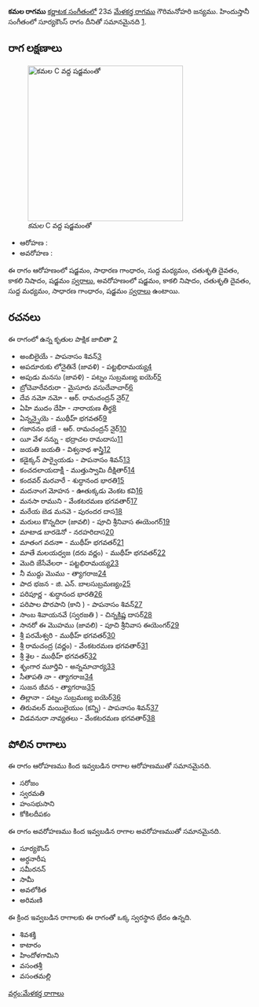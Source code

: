 {{Infobox ragam
	| name          	= కమల
	| synonym	    	= 
	| mela          	= 
	| chakra        	= 
	| janaka        	= 
	| type          	= ఔదవ
	| arohanam      	= {{svaraC|S|G2|M1|D2|N3|S'}} 
	| avarohanam    	= {{svaraC|S'|N3|D2|M1|G2|S}}
	| jeeva         	=
	| chhaya        	=
	| nyasa         	=
	| vishesha      	= 
	| equivalent  		= సూర్యకౌంస్
}}
{{కర్ణాటక సంగీత రాగాలు}}
'''కమల రాగము''' [[కర్ణాటక సంగీతం]]లో 23వ [[మేళకర్త రాగము]] గౌరిమనోహరి జన్యము.  హిందుస్తానీ సంగీతంలో సూర్యకౌంస్ రాగం దీనితో సమానమైనది [https://karnatik.com/hcragatable.shtml].


==రాగ లక్షణాలు==
[[Image:kamala_kb2wiki.png|thumb|right|316px|''కమల'' C వద్ద షడ్జమంతో]]

* ఆరోహణ : {{svaraC|S|G2|M1|D2|N3|S'}} 
* అవరోహణ : {{svaraC|S'|N3|D2|M1|G2|S}}

ఈ రాగం ఆరోహణంలో షడ్జమం, సాధారణ  గాంధారం, సుద్ద మధ్యమం, చతుశృతి దైవతం, కాకలి  నిషాదం, షడ్జమం [[స్వరాలు]], అవరోహణంలో షడ్జమం, కాకలి  నిషాదం, చతుశృతి దైవతం, సుద్ద మధ్యమం, సాధారణ  గాంధారం, షడ్జమం [[స్వరాలు]] ఉంటాయి.

==రచనలు==
ఈ రాగంలో ఉన్న కృతుల పాక్షిక జాబితా [https://github.com/ssrihari/ragavardhini/blob/master/ragas/kritis.psv]
* అంబిలైయే - పాపనాసం  శివన్[http://www.karnatik.com/c1584.shtml]
* అపదూరుకు  లోనైతినే (జావళి) - పట్టభిరామయ్య[http://www.karnatik.com/c1197.shtml]
* అపుడు మనసు (జావళి) - పట్నం సుబ్రమణ్య ఐయెర్[http://www.karnatik.com/c1198.shtml]
* బ్రోచెవారేవరురా - మైసూరు వసుదేవాచార్[http://www.karnatik.com/c1305.shtml]
* దేవ నమో నమో - ఆర్. రామచంద్రన్ నైర్[http://www.karnatik.com/c3095.shtml]
* ఏహి ముదం  దేహి - నారాయణ తీర్థ[http://www.karnatik.com/c1331.shtml]
* ఏన్నన్నైయె - ముథీహ్ భగవతర్[http://www.karnatik.com/c2216.shtml]
* గజాననం భజే - ఆర్. రామచంద్రన్ నైర్[http://www.karnatik.com/c3098.shtml]
* యీ వేళ నన్ను - భద్రాచల రామదాసు[http://www.karnatik.com/c2476.shtml]
* జయతి జయతి - విశ్వనాథ శాస్త్రి[http://www.karnatik.com/c1139.shtml]
* కడైక్కన్ పార్వైయడు - పాపనాసం  శివన్[http://www.karnatik.com/c1585.shtml]
* కంచదలాయదాక్షీ - ముత్తుస్వామి దీక్షితార్[http://www.karnatik.com/c1057.shtml]
* కందవర్ మరవారే - శుద్ధానంద  భారతి[http://www.karnatik.com/c1620.shtml]
* మదనాంగ మోహన - ఊతుక్కడు వెంకట కవి[http://www.karnatik.com/c2510.shtml]
* మనసా రాముని - వేంకటరమణ భగవతార్[http://www.karnatik.com/c3183.shtml]
* మరేయ బెడ మనవె - పురందర దాస[http://www.karnatik.com/c1091.shtml]
* మరులు కొన్నదిరా (జావలి) - పూచి శ్రీనివాస ఈయెంగర్[http://www.karnatik.com/c3238.shtml]
* మాటాడ బారడెనో - నరహరిదాస[http://www.karnatik.com/c3142.shtml]
* మాతంగ వదనాా - ముథీహ్ భగవతర్[http://www.karnatik.com/c2126.shtml]
* మాతే మలయధ్వజ (దరు వర్ణం) - ముథీహ్ భగవతర్[http://www.karnatik.com/c1466.shtml]
* మొది జేసేవేలరా - పట్టభిరామయ్య[http://www.karnatik.com/c1151.shtml]
* నీ ముద్దు  మొము - త్యాగరాజ[http://www.karnatik.com/c2654.shtml]
* పాద భజన - జి. ఎన్. బాలసుబ్రమణ్యం[http://www.karnatik.com/c3071.shtml]
* పరిపూర్ణ - శుద్ధానంద  భారతి[http://www.karnatik.com/c1670.shtml]
* పరిపాల పొరపాని  (కాని ) - పాపనాసం  శివన్[http://www.karnatik.com/c1587.shtml]
* సాంబ శివాయనవే (స్వరజతి ) - చిన్నక్రిష్ణ దాసర్[http://www.karnatik.com/c2421.shtml]
* సానరో  ఈ మొహము   (జావలి) - పూచి శ్రీనివాస ఈయెంగర్[http://www.karnatik.com/c3261.shtml]
* శ్రీ పరమేశ్వరి - ముథీహ్ భగవతర్[http://www.karnatik.com/c1746.shtml]
* శ్రీ రామచంద్ర (వర్ణం) - వేంకటరమణ భగవతార్[http://www.karnatik.com/c3217.shtml]
* శ్రీ శైల - ముథీహ్ భగవతర్[http://www.karnatik.com/c2105.shtml]
* శృంగార మూర్తివి - అన్నమాచార్య[http://www.karnatik.com/c2639.shtml]
* సీతాపతి నా - త్యాగరాజ[http://www.karnatik.com/c2867.shtml]
* సుజన జీవన - త్యాగరాజ[http://www.karnatik.com/c2873.shtml]
* తిల్లానా - పట్నం సుబ్రమణ్య ఐయెర్[http://www.karnatik.com/c2513.shtml]
* తిరువలర్ మయిలైయుం  (కన్ని) - పాపనాసం  శివన్[http://www.karnatik.com/c1586.shtml]
* విడవనురా నావ్యతలు - వేంకటరమణ భగవతార్[http://www.karnatik.com/c3224.shtml]




==పోలిన రాగాలు==
ఈ రాగం ఆరోహణము కింద ఇవ్వబడిన రాగాల ఆరోహణముతో సమానమైనది.
* సరోజం
* స్వరమతి
* హంసభుసాని
*  కోకిలదీపకం

ఈ రాగం అవరోహణము కింద ఇవ్వబడిన రాగాల అవరోహణముతో సమానమైనది.
* సూర్యకౌంస్
* అర్ధనారీష
* సమీరనన్
* సామీ
* అవలోకిత
* అరిమణి

ఈ క్రింద ఇవ్వబడిన రాగాలకు ఈ రాగంతో ఒక్క స్వరస్థాన భేదం ఉన్నది.
* శివశక్తి
* కాటారం
* హిందోళగామిని
* వసంతశ్రీ
* వసంతమల్లి



[[వర్గం:మేళకర్త రాగాలు]]